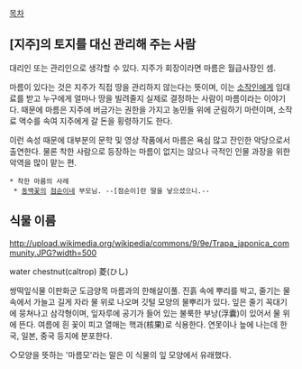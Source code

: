 [[목차]]


== [지주]의 토지를 대신 관리해 주는 사람 ==

대리인 또는 관리인으로 생각할 수 있다. 지주가 회장이라면 마름은 월급사장인 셈.

마름이 있다는 것은 지주가 직접 땅을 관리하지 않는다는 뜻이며, 이는 [[소작]]인에게 임대료를 받고 누구에게 얼마나 땅을 빌려줄지 실제로 결정하는 사람이 마름이라는 이야기다. 때문에 마름은 지주에 버금가는 권한을 가지고 농민들 위에 군림하기 마련이며, 소작료 액수를 속여 지주에게 갈 돈을 횡령하기도 한다.

이런 속성 때문에 대부분의 문학 및 영상 작품에서 마름은 욕심 많고 잔인한 악당으로서 출연한다. 물론 착한 사람으로 등장하는 마름이 없지는 않으나 극적인 인물 과장을 위한 악역을 많이 맡는 편.

 * 착한 마름의 사례
  * [[동백꽃]]의 [[점순이]]네 부모님. --[점순이]란 딸을 낳으셨으니.--

== 식물 이름 ==

http://upload.wikimedia.org/wikipedia/commons/9/9e/Trapa_japonica_community.JPG?width=500

water chestnut(caltrop)
菱(ひし)

쌍떡잎식물 이판화군 도금양목 마름과의 한해살이풀. 진흙 속에 뿌리를 박고, 줄기는 물속에서 가늘고 길게 자라 물 위로 나오며 깃털 모양의 물뿌리가 있다. 잎은 줄기 꼭대기에 뭉쳐나고 삼각형이며, 잎자루에 공기가 들어 있는 불룩한 부낭(浮囊)이 있어서 물 위에 뜬다. 여름에 흰 꽃이 피고 열매는 핵과(核果)로 식용한다. 연못이나 늪에 나는데 한국, 일본, 중국 등지에 분포한다.

◇모양을 뜻하는 '마름모'라는 말은 이 식물의 잎 모양에서 유래했다.
